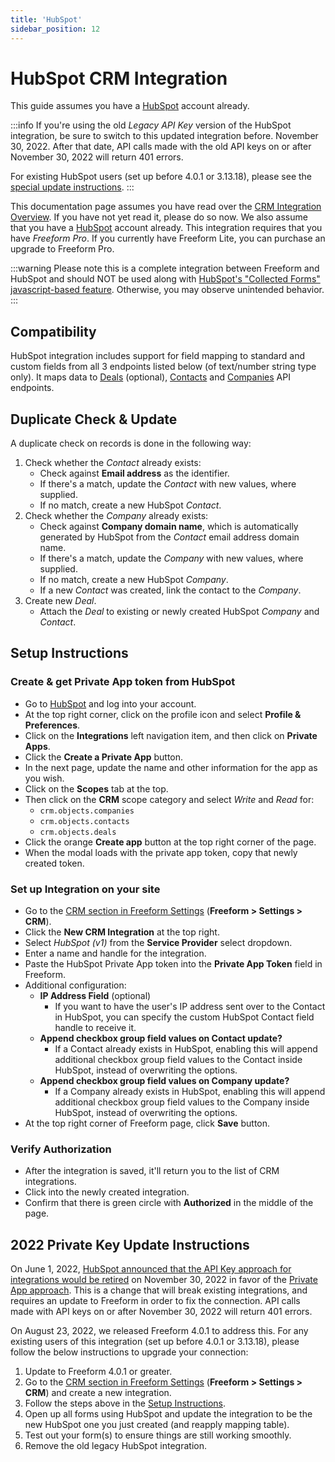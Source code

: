 ```yaml
---
title: 'HubSpot'
sidebar_position: 12
---
```



# HubSpot CRM Integration<Badge type="feature" text="Revised 4.0.1+" /> <Badge type="pro" text="Pro" />

This guide assumes you have a [HubSpot](https://www.hubspot.com) account already.

:::info
If you're using the old _Legacy API Key_ version of the HubSpot integration, be sure to switch to this updated integration before. November 30, 2022. After that date, API calls made with the old API keys on or after November 30, 2022 will return 401 errors.

For existing HubSpot users (set up before 4.0.1 or 3.13.18), please see the [special update instructions](hubspot#_2022-private-key-update-instructions).
:::

This documentation page assumes you have read over the [CRM Integration Overview](./index.mdx#crm). If you have not yet read it, please do so now. We also assume that you have a [HubSpot](http://hubspot.com) account already. This integration requires that you have _Freeform Pro_. If you currently have Freeform Lite, you can purchase an upgrade to Freeform Pro.

:::warning
Please note this is a complete integration between Freeform and HubSpot and should NOT be used along with [HubSpot's "Collected Forms" javascript-based feature](https://knowledge.hubspot.com/forms/use-non-hubspot-forms). Otherwise, you may observe unintended behavior.
:::

## Compatibility

HubSpot integration includes support for field mapping to standard and custom fields from all 3 endpoints listed below (of text/number string type only). It maps data to [Deals](http://developers.hubspot.com/docs/methods/deals/deals_overview) (optional), [Contacts](http://developers.hubspot.com/docs/methods/contacts/contacts-overview) and [Companies](http://developers.hubspot.com/docs/methods/companies/companies-overview) API endpoints.

## Duplicate Check & Update

A duplicate check on records is done in the following way:

1. Check whether the _Contact_ already exists:
   - Check against **Email address** as the identifier.
   - If there's a match, update the _Contact_ with new values, where supplied.
   - If no match, create a new HubSpot _Contact_.
2. Check whether the _Company_ already exists:
   - Check against **Company domain name**, which is automatically generated by HubSpot from the _Contact_ email address domain name.
   - If there's a match, update the _Company_ with new values, where supplied.
   - If no match, create a new HubSpot _Company_.
   - If a new _Contact_ was created, link the contact to the _Company_.
3. Create new _Deal_.
   - Attach the _Deal_ to existing or newly created HubSpot _Company_ and _Contact_.

## Setup Instructions

<VerticalStepWrapper>

<StepMarkdown>

### Create & get Private App token from HubSpot

- Go to [HubSpot](http://hubspot.com) and log into your account.
- At the top right corner, click on the profile icon and select **Profile & Preferences**.
- Click on the **Integrations** left navigation item, and then click on **Private Apps**.
- Click the **Create a Private App** button.
- In the next page, update the name and other information for the app as you wish.
- Click on the **Scopes** tab at the top.
- Then click on the **CRM** scope category and select _Write_ and _Read_ for:
  - `crm.objects.companies`
  - `crm.objects.contacts`
  - `crm.objects.deals`
- Click the orange **Create app** button at the top right corner of the page.
- When the modal loads with the private app token, copy that newly created token.

</StepMarkdown>

<StepMarkdown>

### Set up Integration on your site

- Go to the [CRM section in Freeform Settings](../configuration/settings#crm) (**Freeform > Settings > CRM**).
- Click the **New CRM Integration** at the top right.
- Select _HubSpot (v1)_ from the **Service Provider** select dropdown.
- Enter a name and handle for the integration.
- Paste the HubSpot Private App token into the **Private App Token** field in Freeform.
- Additional configuration:
  - **IP Address Field** (optional)
    - If you want to have the user's IP address sent over to the Contact in HubSpot, you can specify the custom HubSpot Contact field handle to receive it.
  - **Append checkbox group field values on Contact update?**
    - If a Contact already exists in HubSpot, enabling this will append additional checkbox group field values to the Contact inside HubSpot, instead of overwriting the options.
  - **Append checkbox group field values on Company update?**
    - If a Company already exists in HubSpot, enabling this will append additional checkbox group field values to the Company inside HubSpot, instead of overwriting the options.
- At the top right corner of Freeform page, click **Save** button.

</StepMarkdown>

<StepMarkdown>

### Verify Authorization

- After the integration is saved, it'll return you to the list of CRM integrations.
- Click into the newly created integration.
- Confirm that there is green circle with **Authorized** in the middle of the page.

</StepMarkdown>

</VerticalStepWrapper>

## 2022 Private Key Update Instructions

On June 1, 2022, [HubSpot announced that the API Key approach for integrations would be retired](https://developers.hubspot.com/changelog/upcoming-api-key-sunset) on November 30, 2022 in favor of the [Private App approach](https://developers.hubspot.com/docs/api/private-apps). This is a change that will break existing integrations, and requires an update to Freeform in order to fix the connection. API calls made with API keys on or after November 30, 2022 will return 401 errors.

On August 23, 2022, we released Freeform 4.0.1 to address this. For any existing users of this integration (set up before 4.0.1 or 3.13.18), please follow the below instructions to upgrade your connection:

1. Update to Freeform 4.0.1 or greater.
2. Go to the [CRM section in Freeform Settings](../configuration/settings#crm) (**Freeform > Settings > CRM**) and create a new integration.
3. Follow the steps above in the [Setup Instructions](#setup-instructions).
4. Open up all forms using HubSpot and update the integration to be the new HubSpot one you just created (and reapply mapping table).
5. Test out your form(s) to ensure things are still working smoothly.
6. Remove the old legacy HubSpot integration.
